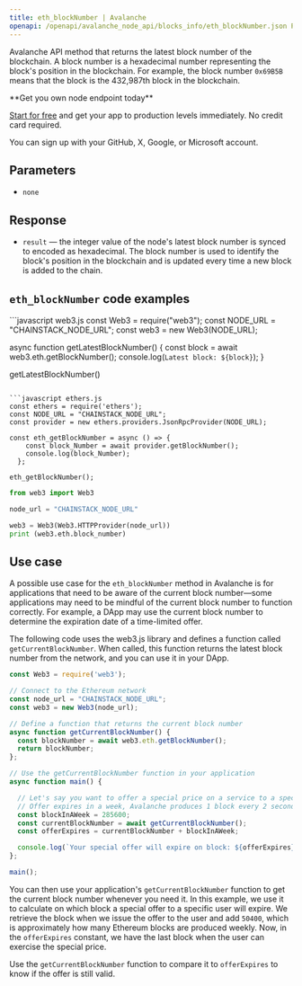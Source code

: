 ---
title: eth_blockNumber | Avalanche
openapi: /openapi/avalanche_node_api/blocks_info/eth_blockNumber.json POST /8763cb5a211e1d4345acd51bde484c00/ext/bc/C/rpc
---

Avalanche API method that returns the latest block number of the blockchain. A block number is a hexadecimal number representing the block's position in the blockchain. For example, the block number `0x69B5B` means that the block is the 432,987th block in the blockchain.

<Check>
**Get you own node endpoint today**

[Start for free](https://console.chainstack.com/) and get your app to production levels immediately. No credit card required.

You can sign up with your GitHub, X, Google, or Microsoft account.
</Check>


## Parameters

* `none`

## Response

* `result` — the integer value of the node's latest block number is synced to encoded as hexadecimal. The block number is used to identify the block's position in the blockchain and is updated every time a new block is added to the chain.

## `eth_blockNumber` code examples

<CodeGroup>
```javascript web3.js
const Web3 = require("web3");
const NODE_URL = "CHAINSTACK_NODE_URL";
const web3 = new Web3(NODE_URL);

async function getLatestBlockNumber() {
  const block = await web3.eth.getBlockNumber();
  console.log(`Latest block: ${block}`);
}
  
getLatestBlockNumber()
```

```javascript ethers.js
const ethers = require('ethers');
const NODE_URL = "CHAINSTACK_NODE_URL";
const provider = new ethers.providers.JsonRpcProvider(NODE_URL);

const eth_getBlockNumber = async () => {
    const block_Number = await provider.getBlockNumber();
    console.log(block_Number);
  };

eth_getBlockNumber();
```

```python web3.py
from web3 import Web3

node_url = "CHAINSTACK_NODE_URL"

web3 = Web3(Web3.HTTPProvider(node_url))
print (web3.eth.block_number)
```
</CodeGroup>


## Use case

A possible use case for the `eth_blockNumber` method in Avalanche is for applications that need to be aware of the current block number—some applications may need to be mindful of the current block number to function correctly. For example, a DApp may use the current block number to determine the expiration date of a time-limited offer.

The following code uses the web3.js library and defines a function called `getCurrentBlockNumber`. When called, this function returns the latest block number from the network, and you can use it in your DApp.

```js web3.js
const Web3 = require('web3');

// Connect to the Ethereum network
const node_url = "CHAINSTACK_NODE_URL";
const web3 = new Web3(node_url);

// Define a function that returns the current block number
async function getCurrentBlockNumber() {
  const blockNumber = await web3.eth.getBlockNumber();
  return blockNumber;
};

// Use the getCurrentBlockNumber function in your application
async function main() {

  // Let's say you want to offer a special price on a service to a specific user.
  // Offer expires in a week, Avalanche produces 1 block every 2 seconds which means 285600 block per week
  const blockInAWeek = 285600;
  const currentBlockNumber = await getCurrentBlockNumber();
  const offerExpires = currentBlockNumber + blockInAWeek;

  console.log(`Your special offer will expire on block: ${offerExpires}`);
};

main();
```


You can then use your application's `getCurrentBlockNumber` function to get the current block number whenever you need it. In this example, we use it to calculate on which block a special offer to a specific user will expire. We retrieve the block when we issue the offer to the user and add `50400`, which is approximately how many Ethereum blocks are produced weekly. Now, in the `offerExpires` constant, we have the last block when the user can exercise the special price.

Use the `getCurrentBlockNumber` function to compare it to `offerExpires` to know if the offer is still valid.

